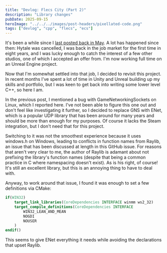 ```yaml
---
title: "Devlog: Flecs City (Part 2)"
description: "Library changes"
pubDate: 2025-09-15
heroImage: "../../../images/post-headers/pixellated-code.png"
tags: ["devlog", "cpp", "flecs", "ecs"]
---
```


It's been a while since I [last posted back in May](/posts/2025/05/devlog-flecs-city-part-2-library-changes/). A lot has happened since then: Hytale was cancelled, I was back in the job market for the first time in eight years, and I was lucky enough to catch the interest of a few other studios, one of which I accepted an offer from. I'm now working full time on an Unreal Engine project.

Now that I'm somewhat settled into that job, I decided to revisit this project. In recent months I've spent a lot of time in Unity and Unreal building up my skills and portfolio, but I was keen to get back into writing some lower level C++, so here I am.

In the previous post, I mentioned a bug with GameNetworkingSockets on Linux, which I <ExternalLink url="https://github.com/ValveSoftware/GameNetworkingSockets/issues/380">reported here</ExternalLink>. I've not been able to figure this one out and don't feel like investigating it further, so I decided to replace GNS with <ExternalLink url="https://github.com/lsalzman/enet">ENet</ExternalLink>, which is a popular UDP library that has been around for many years and should be more than enough for my purposes. Of course it lacks the Steam integration, but I don't need that for this project.

Switching to it was not the smoothest experience because it uses windows.h on Windows, leading to conflicts in function names from Raylib, an issue that has been discussed at length in <ExternalLink url="https://github.com/raysan5/raylib/issues/1217">this GitHub issue</ExternalLink>. For reasons that aren't very clear to me, the author of Raylib is adamant about not prefixing the library's function names (despite that being a common practice in C where namespacing doesn't exist). As is his right, of course! It's still an excellent library, but this is an annoying thing to have to deal with.

Anyway, to work around that issue, I found it was enough to set a few definitions via CMake:

```cmake
if(WIN32)
    target_link_libraries(CoreDependencies INTERFACE winmm ws2_32)
    target_compile_definitions(CoreDependencies INTERFACE
        WIN32_LEAN_AND_MEAN
        NOGDI
        NOUSER
    )
endif()
```

This seems to give ENet everything it needs while avoiding the declarations that upset Raylib.

